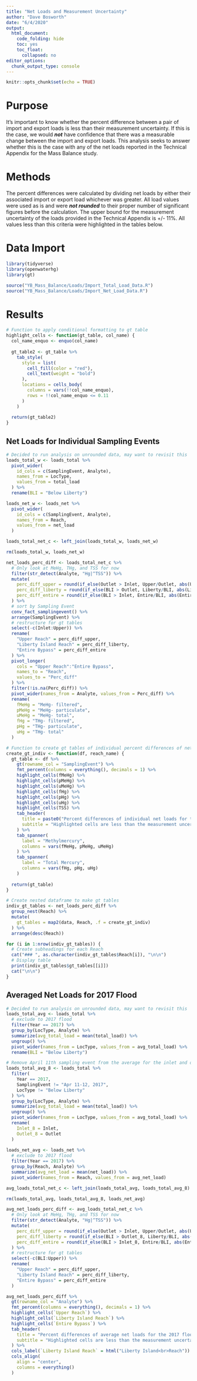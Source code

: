 ```yaml
---
title: "Net Loads and Measurement Uncertainty"
author: "Dave Bosworth"
date: "6/4/2020"
output: 
  html_document: 
    code_folding: hide
    toc: yes
    toc_float:
      collapsed: no
editor_options: 
  chunk_output_type: console
---
```


```r
knitr::opts_chunk$set(echo = TRUE)
```

# Purpose

It's important to know whether the percent difference between a pair of import and export loads is less than their measurement uncertainty. If this is the case, we would ***not*** have confidence that there was a measurable change between the import and export loads. This analysis seeks to answer whether this is the case with any of the net loads reported in the Technical Appendix for the Mass Balance study.

# Methods

The percent differences were calculated by dividing net loads by either their associated import or export load whichever was greater. All load values were used as is and were ***not rounded*** to their proper number of significant figures before the calculation. The upper bound for the measurement uncertainty of the loads provided in the Technical Appendix is +/- 11%. All values less than this criteria were highlighted in the tables below. 

# Data Import

```r
library(tidyverse)
library(openwaterhg)
library(gt)
```

```r
source("YB_Mass_Balance/Loads/Import_Total_Load_Data.R")
source("YB_Mass_Balance/Loads/Import_Net_Load_Data.R")
```

# Results

```r
# Function to apply conditional formatting to gt table
highlight_cells <- function(gt_table, col_name) {
  col_name_enquo <- enquo(col_name)
  
  gt_table2 <- gt_table %>% 
    tab_style(
      style = list(
        cell_fill(color = "red"),
        cell_text(weight = "bold")
      ),
      locations = cells_body(
        columns = vars(!!col_name_enquo),
        rows = !!col_name_enquo <= 0.11
      )
    )
  
  return(gt_table2)
}
```

## Net Loads for Individual Sampling Events

```r
# Decided to run analysis on unrounded data, may want to revisit this
loads_total_w <- loads_total %>% 
  pivot_wider(
    id_cols = c(SamplingEvent, Analyte), 
    names_from = LocType,
    values_from = total_load
  ) %>% 
  rename(BLI = "Below Liberty")

loads_net_w <- loads_net %>% 
  pivot_wider(
    id_cols = c(SamplingEvent, Analyte),
    names_from = Reach,
    values_from = net_load
  )

loads_total_net_c <- left_join(loads_total_w, loads_net_w)

rm(loads_total_w, loads_net_w)  
```

```r
net_loads_perc_diff <- loads_total_net_c %>% 
  # Only look at MeHg, THg, and TSS for now
  filter(str_detect(Analyte, "Hg|^TSS")) %>% 
  mutate(
    perc_diff_upper = round(if_else(Outlet > Inlet, Upper/Outlet, abs(Upper/Inlet)), 3),
    perc_diff_liberty = round(if_else(BLI > Outlet, Liberty/BLI, abs(Liberty/Outlet)), 3),
    perc_diff_entire = round(if_else(BLI > Inlet, Entire/BLI, abs(Entire/Inlet)), 3)
  ) %>%
  # sort by Sampling Event
  conv_fact_samplingevent() %>% 
  arrange(SamplingEvent) %>% 
  # restructure for gt tables
  select(-c(Inlet:Upper)) %>%
  rename(
    "Upper Reach" = perc_diff_upper,
    "Liberty Island Reach" = perc_diff_liberty,
    "Entire Bypass" = perc_diff_entire
  ) %>% 
  pivot_longer(
    cols = "Upper Reach":"Entire Bypass",
    names_to = "Reach",
    values_to = "Perc_diff"
  ) %>% 
  filter(!is.na(Perc_diff)) %>% 
  pivot_wider(names_from = Analyte, values_from = Perc_diff) %>% 
  rename(
    fMeHg = "MeHg- filtered",
    pMeHg = "MeHg- particulate",
    uMeHg = "MeHg- total",
    fHg = "THg- filtered",
    pHg = "THg- particulate",
    uHg = "THg- total"
  )
```

```r
# Function to create gt tables of individual percent differences of net loads for each Reach
create_gt_indiv <- function(df, reach_name) {
  gt_table <- df %>% 
    gt(rowname_col = "SamplingEvent") %>% 
    fmt_percent(columns = everything(), decimals = 1) %>% 
    highlight_cells(fMeHg) %>% 
    highlight_cells(pMeHg) %>% 
    highlight_cells(uMeHg) %>% 
    highlight_cells(fHg) %>% 
    highlight_cells(pHg) %>% 
    highlight_cells(uHg) %>% 
    highlight_cells(TSS) %>% 
    tab_header(
      title = paste0("Percent differences of individual net loads for the ", reach_name),
      subtitle = "Highlighted cells are less than the measurement uncertainty"
    ) %>% 
    tab_spanner(
      label = "Methylmercury",
      columns = vars(fMeHg, pMeHg, uMeHg)
    ) %>% 
    tab_spanner(
      label = "Total Mercury",
      columns = vars(fHg, pHg, uHg)
    )
  
  return(gt_table)
}

# Create nested dataframe to make gt tables
indiv_gt_tables <- net_loads_perc_diff %>% 
  group_nest(Reach) %>% 
  mutate(
    gt_tables = map2(data, Reach, .f = create_gt_indiv)
  ) %>% 
  arrange(desc(Reach))
```

```r
for (i in 1:nrow(indiv_gt_tables)) {
  # Create subheadings for each Reach
  cat("### ", as.character(indiv_gt_tables$Reach[i]), "\n\n") 
  # Display table
  print(indiv_gt_tables$gt_tables[[i]])
  cat("\n\n")
}
```

## Averaged Net Loads for 2017 Flood

```r
# Decided to run analysis on unrounded data, may want to revisit this
loads_total_avg <- loads_total %>% 
  # exclude to 2017 flood
  filter(Year == 2017) %>% 
  group_by(LocType, Analyte) %>% 
  summarize(avg_total_load = mean(total_load)) %>% 
  ungroup() %>% 
  pivot_wider(names_from = LocType, values_from = avg_total_load) %>% 
  rename(BLI = "Below Liberty")

# Remove April 11th sampling event from the average for the inlet and outlet to be comparable to BLI
loads_total_avg_8 <- loads_total %>% 
  filter(
    Year == 2017,
    SamplingEvent != "Apr 11-12, 2017",
    LocType != "Below Liberty"
  ) %>% 
  group_by(LocType, Analyte) %>% 
  summarize(avg_total_load = mean(total_load)) %>% 
  ungroup() %>% 
  pivot_wider(names_from = LocType, values_from = avg_total_load) %>% 
  rename(
    Inlet_8 = Inlet,
    Outlet_8 = Outlet
  )
  
loads_net_avg <- loads_net %>% 
  # exclude to 2017 flood
  filter(Year == 2017) %>%
  group_by(Reach, Analyte) %>% 
  summarize(avg_net_load = mean(net_load)) %>% 
  pivot_wider(names_from = Reach, values_from = avg_net_load)

avg_loads_total_net_c <- left_join(loads_total_avg, loads_total_avg_8) %>% left_join(loads_net_avg)

rm(loads_total_avg, loads_total_avg_8, loads_net_avg)  
```

```r
avg_net_loads_perc_diff <- avg_loads_total_net_c %>% 
  # Only look at MeHg, THg, and TSS for now
  filter(str_detect(Analyte, "Hg|^TSS")) %>% 
  mutate(
    perc_diff_upper = round(if_else(Outlet > Inlet, Upper/Outlet, abs(Upper/Inlet)), 3),
    perc_diff_liberty = round(if_else(BLI > Outlet_8, Liberty/BLI, abs(Liberty/Outlet_8)), 3),
    perc_diff_entire = round(if_else(BLI > Inlet_8, Entire/BLI, abs(Entire/Inlet_8)), 3)
  ) %>%
  # restructure for gt tables
  select(-c(BLI:Upper)) %>%
  rename(
    "Upper Reach" = perc_diff_upper,
    "Liberty Island Reach" = perc_diff_liberty,
    "Entire Bypass" = perc_diff_entire
  )
```

```r
avg_net_loads_perc_diff %>% 
  gt(rowname_col = "Analyte") %>% 
  fmt_percent(columns = everything(), decimals = 1) %>% 
  highlight_cells(`Upper Reach`) %>% 
  highlight_cells(`Liberty Island Reach`) %>% 
  highlight_cells(`Entire Bypass`) %>% 
  tab_header(
    title = "Percent differences of average net loads for the 2017 flood",
    subtitle = "Highlighted cells are less than the measurement uncertainty"
  ) %>% 
  cols_label(`Liberty Island Reach` = html("Liberty Island<br>Reach")) %>% 
  cols_align(
    align = "center",
    columns = everything()
  )
```

